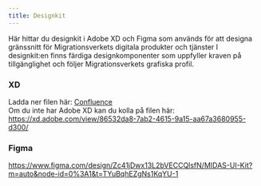 ```yaml
---
title: Designkit
---
```


Här hittar du designkit i Adobe XD och Figma som används för att designa gränssnitt för Migrationsverkets digitala produkter och tjänster 
I designkit:en finns färdiga designkomponenter som uppfyller kraven på tillgänglighet och följer Migrationsverkets grafiska profil. 


### XD
Ladda ner filen här: [Confluence](https://confluence.migrationsverket.se/display/Designsystem/UX-designer) <br />
Om du inte har Adobe XD kan du kolla på filen här: https://xd.adobe.com/view/86532da8-7ab2-4615-9a15-aa67a3680955-d300/


### Figma

https://www.figma.com/design/Zc41jDwx13L2bVECCQlsfN/MIDAS-UI-Kit?m=auto&node-id=0%3A1&t=TYuBqhEZgNs1KqYU-1

